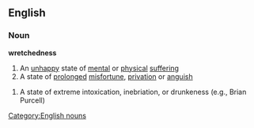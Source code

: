 ==English==
===Noun===
'''wretchedness'''
#An [[unhappy]] state of [[mental]] or [[physical]] [[suffering]]
#A state of [[prolonged]] [[misfortune]], [[privation]] or [[anguish]]
[[Category:English nouns]]
#A state of extreme intoxication, inebriation, or drunkeness (e.g., Brian Purcell)